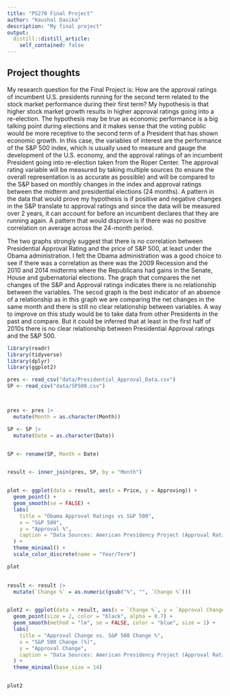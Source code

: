 ```yaml
---
title: "PS270 Final Project"
author: "Kaushal Dasika"
description: "My final project"
output:
  distill::distill_article:
    self_contained: false
---
```




## Project thoughts

My research question for the Final Project is: How are the approval ratings of incumbent U.S. presidents running for the second term related to the stock market performance during their first term? My hypothesis is that higher stock market growth results in higher approval ratings going into a re-election. 
The hypothesis may be true as economic performance is a big talking point during elections and it makes sense that the voting public would be more receptive to the second term of a President that has shown economic growth. In this case, the variables of interest are the performance of the S&P 500 index, which is usually used to measure and gauge the development of the U.S. economy, and the approval ratings of an incumbent President going into re-election taken from the Roper Center. 
The approval rating variable will be measured by taking multiple sources (to ensure the overall representation is as accurate as possible) and will be compared to the S&P based on monthly changes in the index and approval ratings between the midterm and presidential elections (24 months). A pattern in the data that would prove my hypothesis is if positive and negative changes in the S&P translate to approval ratings and since the data will be measured over 2 years, it can account for before an incumbent declares that they are running again. 
A pattern that would disprove is if there was no positive correlation on average across the 24-month period.


The two graphs strongly suggest that there is no correlation between Presidential Approval Rating and the price of S&P 500, at least under the Obama administration. I felt the Obama administration was a good choice to see if there was a correlation as there was the 2009 Recession and the 2010 and 2014 midterms where the Republicans had gains in the Senate, House and gubernatorial elections. The graph that compares the net changes of the S&P and Approval ratings indicates there is no relationship between the variables. The secod graph is the best indicator of an absence of a relationship as in this graph we are comparing the net changes in the same month and there is still no clear relationship between variables. A way to improve on this study would be to take data from other Presidents in the past and compare. But it could be inferred that at least in the first half of 2010s there is no clear relationship between Presidential Approval ratings and the S&P 500.




```r
library(readr)
library(tidyverse)
library(dplyr)
library(ggplot2)

pres <- read_csv("data/Presidential_Approval_Data.csv")
SP <- read_csv("data/SP500.csv")



pres <- pres |> 
  mutate(Month = as.character(Month))

SP <- SP |>
  mutate(Date = as.character(Date))


SP <- rename(SP, Month = Date)


result <- inner_join(pres, SP, by = "Month")


plot <- ggplot(data = result, aes(x = Price, y = Approving)) +
  geom_point() + 
  geom_smooth(se = FALSE) + 
  labs(
    title = "Obama Approval Ratings vs S&P 500",
    x = "S&P 500",
    y = "Approval %",
    caption = "Data Sources: American Presidency Project (Approval Ratings), S&P 500"
  ) +
  theme_minimal() + 
  scale_color_discrete(name = "Year/Term")

plot
 

result <- result |>
  mutate(`Change %` = as.numeric(gsub("%", "", `Change %`)))


plot2 <- ggplot(data = result, aes(x = `Change %`, y = `Approval Change`)) +
  geom_point(size = 2, color = "black", alpha = 0.7) + 
  geom_smooth(method = "lm", se = FALSE, color = "blue", size = 1) +
  labs(
    title = "Approval Change vs. S&P 500 Change %",
    x = "S&P 500 Change (%)",
    y = "Approval Change",
    caption = "Data Sources: American Presidency Project (Approval Ratings), S&P 500"
  ) +
  theme_minimal(base_size = 14)


plot2


```

